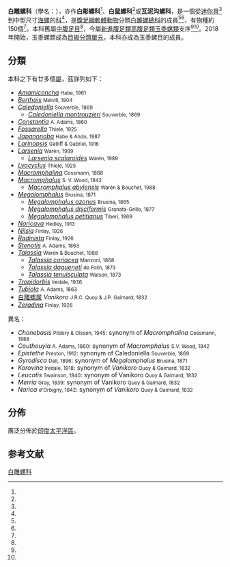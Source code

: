 {{Automatic taxobox
 | taxon = Vanikoridae
 | authority = [[J._E._Gray|J. E. Gray]], 1840
 | subdivision_ranks = [[屬_(生物)|屬]]與[[種_(生物)|種]]
 | subdivision = [[#分類|見內文]]
 | synonyms_ref= <ref name="WoRMS_23138" />
 | synonyms=
* Caledoniellidae
* Conradiinae
* Lyocyclidae
* Merriidae<ref name="shelldoc_100118" /><ref name="WoRMS_590776" /><ref name="shelldoc_000008" />
* Naricidae
}}

'''白雕螺科'''（學名：{{lang|la|Vanikoridae}}），亦作'''白彫螺科'''<ref name="shell_445" />、'''白鼠螺科'''<ref name="shelldoc_000008" />或'''瓦泥沟螺科'''{{r|blueanimalbio}}，是一個從[[迷你貝|迷你貝]]<ref name="shelldoc_100118" />到中型尺寸[[海螺|海螺]]的[[科_(生物)|科]]<ref name="Vaught 1989" />，是[[腹足綱|腹足綱]][[軟體動物|軟體動物]]分類[[白雕螺總科|白雕螺總科]]的成員<ref name="WoRMS_23138" /><ref name="Bouchet 2005" />，有物種約150個<ref name="WoRMS_23138" />。本科舊屬[[中腹足目|中腹足目]]<ref name="shell_445" />，今屬[[新進腹足類|新進腹足類]][[高腹足類|高腹足類]][[玉黍螺類|玉黍螺類]]支序<ref name="WoRMS_23138" /><ref name="Bouchet 2005" />。2018年開始，玉黍螺類成為[[目_(生物)|目級]][[分類單元|分類單元]]，本科亦成為玉黍螺目的成員{{r|Bouchet 2017}}。

==分類==
本科之下有廿多個[[屬_(生物)|屬]]，茲詳列如下：
* ''[[Amamiconcha|Amamiconcha]]'' <small>Habe, 1961</small>
*  ''[[Berthais|Berthais]]'' <small>Melvill, 1904</small>
*  ''[[Caledoniella|Caledoniella]]'' <small>Souverbie, 1869</small>
** ''[[Caledoniella_montrouzieri|Caledoniella montrouzieri]]'' <small>Souverbie, 1869</small>
*  ''[[Constantia_(gastropod)|Constantia]]'' <small>A. Adams, 1860</small>
*  ''[[Fossarella|Fossarella]]'' <small>Thiele, 1925</small>
* ''[[Japanonoba|Japanonoba]]'' <small>Habe & Ando, 1987</small>
* ''[[Larinopsis|Larinopsis]]'' <small>Gatliff & Gabriel, 1916</small>
*  ''[[Larsenia|Larsenia]]'' <small>Warén, 1989</small>
** ''[[Larsenia_scalaroides|Larsenia scalaroides]]'' <small>Warén, 1989</small>
*  ''[[Lyocyclus|Lyocyclus]]'' <small>Thiele, 1925</small>
*  ''[[Macromphalina|Macromphalina]]'' <small>Cossmann, 1888</small>
*  ''[[Macromphalus|Macromphalus]]'' <small>S. V. Wood, 1842</small>
** ''[[Macromphalus_abylensis|Macromphalus abylensis]]'' <small>Warén & Bouchet, 1988</small>
*  ''[[Megalomphalus|Megalomphalus]]''  <small>Brusina, 1871</small>
** ''[[Megalomphalus_azonus|Megalomphalus azonus]]'' <small>Brusina, 1865</small>
** ''[[Megalomphalus_disciformis|Megalomphalus disciformis]]'' <small>Granata-Grillo, 1877</small>
** ''[[Megalomphalus_petitianus|Megalomphalus petitianus]]'' <small>Tiberi, 1869</small>
* ''[[Naricava|Naricava]]'' <small>Hedley, 1913</small>
*  ''[[Nilsia_(gastropod)|Nilsia]]'' <small>Finlay, 1926</small>
*  ''[[Radinista|Radinista]]'' <small>Finlay, 1926</small>
*  ''[[Stenotis|Stenotis]]'' <small>A. Adams, 1863</small>
*  ''[[Talassia_(gastropod)|Talassia]]'' <small>Warén & Bouchet, 1988</small>
** ''[[Talassia_coriacea|Talassia coriacea]]'' <small>Manzoni, 1868</small>
** ''[[Talassia_dagueneti|Talassia dagueneti]]'' <small>de Folin, 1873</small>
** ''[[Talassia_tenuisculpta|Talassia tenuisculpta]]'' <small>Watson, 1873</small>
* ''[[Tropidorbis|Tropidorbis]]'' <small>Iredale, 1936</small>
* ''[[Tubiola|Tubiola]]'' <small>A. Adams, 1863</small>
* [[白雕螺属|白雕螺属]] ''Vanikoro'' <small>J.R.C. Quoy & J.P. Gaimard, 1832</small>
*  ''[[Zeradina|Zeradina]]'' <small>Finlay, 1926</small>
;異名：
* ''Chonebasis'' <small>Pilsbry & Olsson, 1945</small>: synonym of ''Macromphalina'' <small>Cossmann, 1888</small>
* ''Couthouyia'' <small>A. Adams, 1860</small>: synonym of ''Macromphalus'' <small>S.V. Wood, 1842</small>
* ''Epistethe'' <small>Preston, 1912</small>: synonym of Caledoniella <small>Souverbie, 1869</small>
* ''Gyrodisca'' <small>Dall, 1896</small>: synonym of ''Megalomphalus'' <small>Brusina, 1871</small>
* ''Korovina'' <small>Iredale, 1918</small>: synonym of ''Vanikoro'' <small>Quoy & Gaimard, 1832</small>
* ''Leucotis'' <small>Swainson, 1840</small>: synonym of Vanikoro <small>Quoy & Gaimard, 1832</small>
* ''Merria'' <small>Gray, 1839</small>: synonym of Vanikoro <small>Quoy & Gaimard, 1832</small>
* ''Narica'' <small>d'Orbigny, 1842</small>: synonym of ''Vanikoro'' <small>Quoy & Gaimard, 1832</small>

==分佈==
廣泛分佈於[[印度太平洋區|印度太平洋區]]。

==参考文献==
{{reflist |refs=
<ref name="blueanimalbio">{{cite book |chapter-url=http://www.blueanimalbio.com/ruantidongwu/zhongfuzu.htm#5 |chapter=中腹足目：马掌螺总科 Hipponicacea |url=http://www.blueanimalbio.com/ |title=藍色動物學 |year=2013 |edition=v5.1 |access-date=2018-05-06 |language=zh-hans |archive-date=2011-01-28 |archive-url=https://web.archive.org/web/20110128174951/http://www.blueanimalbio.com/ |dead-url=yes }}</ref>
<ref name="Bouchet 2005">{{Bouchet 2005}}</ref>
<ref name="Bouchet 2017">{{Bouchet 2017}}</ref>
<ref name="shell_445">{{cite web
 |url=http://shell.sinica.edu.tw/chinese/shellbase_detail.php?science_no=445
 |title=国际贝库：杨桃白雕螺
 |publisher=台湾贝类资料库
 |accessdate=2009-08-11
 |archive-date=2016-03-04
 |archive-url=https://web.archive.org/web/20160304204152/http://shell.sinica.edu.tw/chinese/shellbase_detail.php?science_no=445
 |dead-url=no
 }}</ref>
<ref name="shelldoc_000008">{{shelldoc_000008}}</ref>
<ref name="shelldoc_100118">{{shelldoc_100118}}</ref>
* [http://taxonomicon.taxonomy.nl/ The Taxonomicon]
<ref name="Vaught 1989">{{cite book
 |last=Vaught |first=K.C.
 |year=1989
 |title=A classification of the living Mollusca
 |publisher=American Malacologists |location=Melbourne, FL (USA)
 |isbn=0-915826-22-4 |pages=XII, 195 pp |language=en }}</ref>
<ref name="WoRMS_23138">{{cite WoRMS
 |id=23138 |authorlink=WoRMS
 |last1=Gofas |first1=Serge
 |title=Vanikoridae Gray, 1840 
 |date=2009-04-24 |accessdate=2017-03-09 }}</ref>
<ref name="WoRMS_590776 ">{{cite WoRMS
 |id=590776 |authorlink=WoRMS
 |last1=Gofas |first1=Serge
 |title=Vanikoridae Gray, 1840 
 |date=2009-04-24 |accessdate=2017-03-09 }}</ref>
}}
{{Taxonbar|from=Q3172365}}

[[Category:白雕螺科|]]


{{Mollusc-stub}}
